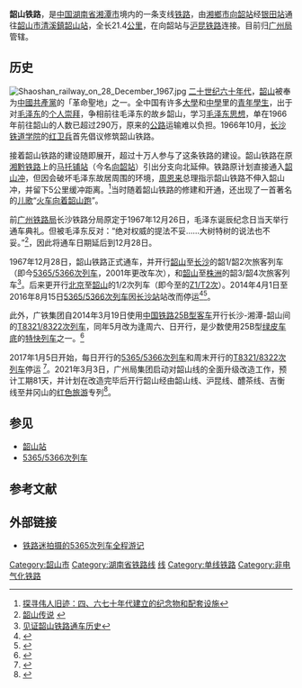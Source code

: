{{Infobox rail system-route
|rail_name=韶山铁路
|other_name=
|system_length=21.4 km
|length_in_operation=
|total_length=
|tracklength=
|name_bgcolor=
|min_width=
|box_width=
|style=
|banner_color=blue
|sec_banner_color=
|third_banner_color=
|logo_filename=
|logo_width=
|logo_bgcolor=
|logo_alt=
|logo_note=
|image=CR Shaoshan Station.JPG
|imagesize=290px
|caption=
|code_name=
|locale={{CHN}}[[湖南省|湖南省]][[湘潭市|湘潭市]]
|service_type=
|status=营运中
|network=
|stations=2
|start=[[向韶站|向韶站]]、[[韶山站|韶山站]]
|lines=
|main_route=
|secondary_route=
|branch_route=
|standard=
|character=
|other_systems=
|main_stations=
|constructor=
|track=1（[[单线铁路|单线铁路]]）
|average_station_distance=
|max_speed=
|orbital_plane=
|track_gauge={{standard gauge}}（[[标准轨|标准轨]]）
|distance_between_mainlines=
|min_radius=
|max_grade=
|elevation=
|control=
|block_signal=
|engine=
|electrified=
|rollingstock=
|fleet_size=
|begin_operation=1967年12月28日
|end_operation=2017年1月4日
|operation_note=客运
|open_operation=
|time_first=
|time_last=
|ridership=
|owner=
|operator=
|franchise=
|hq=
|key_person=
|website=
|route_map={{bs-map|inline=1|map=
CONTg~~ ~~ ~~{{RoutemapRoute|Licon=u|[[沪昆铁路|沪昆铁路]]往[[上海站|上海站]]方向}}
BST~~0~~[[向韶站|向韶站]]
CONTgq\ABZgr\~~ ~~ ~~{{RoutemapRoute|Licon=l|[[沪昆铁路|沪昆铁路]]往[[昆明站|昆明站]]方向}}
BST~~11~~[[银田站|银田站]]
HST~~21~~[[韶山站|韶山站]]
ENDEe
}}
}}
'''韶山铁路'''，是[[中国|中国]][[湖南省|湖南省]][[湘潭市|湘潭市]]境内的一条支线[[铁路|铁路]]，由[[湘鄉市|湘鄉市]][[向韶站|向韶站]]经[[银田站|银田站]]通往[[韶山市|韶山市]][[清溪镇_(韶山市)|清溪鎮]][[韶山站|韶山站]]，全长21.4[[公里|公里]]，在向韶站与[[沪昆铁路|沪昆铁路]]连接。目前归[[广州铁路集团|广州局]]管辖。

==历史==
[[File:Shaoshan_railway_on_28_December_1967.jpg|thumb]]
[[二十世纪|二十世纪]][[六十年代|六十年代]]，[[韶山|韶山]]被奉为[[中國共產黨|中國共產黨]]的「革命聖地」之一。全中国有许多[[大學|大學]]和[[中學|中學]]里的[[青年學生|青年學生]]，出于对[[毛泽东|毛泽东]]的[[个人崇拜|个人崇拜]]，争相前往毛泽东的故乡韶山，学习[[毛泽东思想|毛泽东思想]]，单在1966年前往韶山的人数已超过290万，原来的[[公路|公路]]运输难以负担。1966年10月，[[长沙铁道学院|长沙铁道学院]]的[[红卫兵|红卫兵]]首先倡议修筑韶山铁路。

接着韶山铁路的建设随即展开，超过十万人参与了这条铁路的建设。韶山铁路在原[[湘黔铁路|湘黔铁路]]上的[[马托铺站|马托铺站]]（今名[[向韶站|向韶站]]）引出分支向北延伸。铁路原计划直接通入[[韶山衝毛主席舊居|韶山冲]]，但因会破坏毛泽东故居周围的环境，[[周恩来|周恩来]]总理指示韶山铁路不伸入韶山冲，并留下5公里缓冲距离。<ref>[http://www.crt.com.cn/news2007/news/mzdywgcplz2/2009/217/09217163241168BG2C637A5CA00C103_4.html 探寻伟人旧迹：四、六七十年代建立的纪念物和配套设施]</ref>当时随着韶山铁路的修建和开通，还出现了一首著名的[[儿歌|儿歌]]“[[火车向着韶山跑|火车向着韶山跑]]”。

前[[广州铁路局|广州铁路局]]长沙铁路分局原定于1967年12月26日，毛泽东诞辰纪念日当天举行通车典礼。但被毛泽东反对：“绝对权威的提法不妥……大树特树的说法也不妥。”<ref>[http://www.shaoshan.com.cn/legend/mzd6.htm 韶山传说] {{webarchive|url=https://web.archive.org/web/20090206231431/http://shaoshan.com.cn/legend/mzd6.htm |date=2009-02-06 }}</ref>，因此将通车日期延后到12月28日。

1967年12月28日，韶山铁路正式通车，并开行[[韶山|韶山]]至[[长沙|长沙]]的韶1/韶2次旅客列车（即今[[5365/5366次列车|5365/5366次列车]]，2001年更改车次），和[[韶山|韶山]]至[[株洲|株洲]]的韶3/韶4次旅客列车<ref>[http://news.sina.com.cn/o/2007-01-04/032610919156s.shtml 见证韶山铁路通车历史]</ref>。后来更开行[[北京|北京]]至[[韶山|韶山]]的1/2次列车（即今{{站|北京西}}至{{站|长沙}}的[[Z1/2次列车|Z1/T2次]]）。2014年4月1日至2016年8月15日[[5365/5366次列车|5365/5366次列车]]因[[长沙站|长沙站]]站改而停运<ref>{{cite news|title=【记者调查】长-韶5365/5366次列车暂时停运 长沙火车站：站场改造完工后恢复运行|url=http://news.xtol.cn/2015/0401/3409611.shtml|publisher=湘潭在线|date=2015-04-01|access-date=2017-01-04|archive-url=https://web.archive.org/web/20170104235244/http://news.xtol.cn/2015/0401/3409611.shtml|archive-date=2017-01-04|dead-url=yes}}</ref><ref>{{cite web|title=广铁集团公司关于自2016年8月15日起长沙-韶山间5365/5366次列车恢复开行的公告|publisher=12306|date=2016-06-06|url=https://kyfw.12306.cn/otn/gonggao/t20160606_5402.html}}</ref>。

此外，广铁集团自2014年3月19日使用[[中国铁路25B型客车|中国铁路25B型客车]]开行长沙-湘潭-韶山间的[[T8321/8322次列车|T8321/8322次列车]]，同年5月改为逢周六、日开行，是少数使用25B型[[绿皮车|绿皮车底]]的[[特快列车|特快列车]]之一。<ref>{{cite news|url=http://www.peoplerail.com/rail/show-456-195844-1.html|title=火车向着韶山跑：记长沙至韶山旅游专列开行|publisher=人民铁道报|date=2014-08-31|accessdate=2014-12-01}}</ref>

2017年1月5日开始，每日开行的[[5365/5366次列车|5365/5366次列车]]和周末开行的[[T8321/8322次列车|T8321/8322次列车]]停运<!--，韶山铁路客运功能就此废止--><ref>{{cite web|title=广铁集团公司关于停运部分旅客列车的公告|url=http://www.12306.cn/mormhweb/zxdt_ggxx/201612/t20161208_7531.html|publisher=12306|date=2016-12-08}}</ref>。2021年3月3日，广州局集团启动对韶山线的全面升级改造工作，预计工期81天，并计划在改造完毕后开行韶山经由韶山线、沪昆线、醴茶线、吉衡线至井冈山的[[红色旅游|红色旅游]]专列<ref>{{cite news|url=http://gztdb.gzrailway.com.cn/pc/content/202103/19/content_13236.html|title=韶山线：全面升级改造|work=广州铁道|publisher=[[中国铁路广州局集团|中国铁路广州局集团]]|date=2021-03-19|accessdate=2021-03-28}}</ref>。

==参见==
*[[韶山站|韶山站]]
*[[5365/5366次列车|5365/5366次列车]]

==参考文献==
{{RefFoot}}
{{reflist}}

==外部链接==
*[http://www.trainnets.com/archives/344 铁路迷拍摄的5365次列车全程游记]

{{韶山铁路}}
{{中国铁路}}

[[Category:韶山市|Category:韶山市]]
[[Category:湖南省铁路线|Category:湖南省铁路线]]
[[Category:中国铁路广州局集团有限公司|线]]
[[Category:单线铁路|Category:单线铁路]]
[[Category:非电气化铁路|Category:非电气化铁路]]
